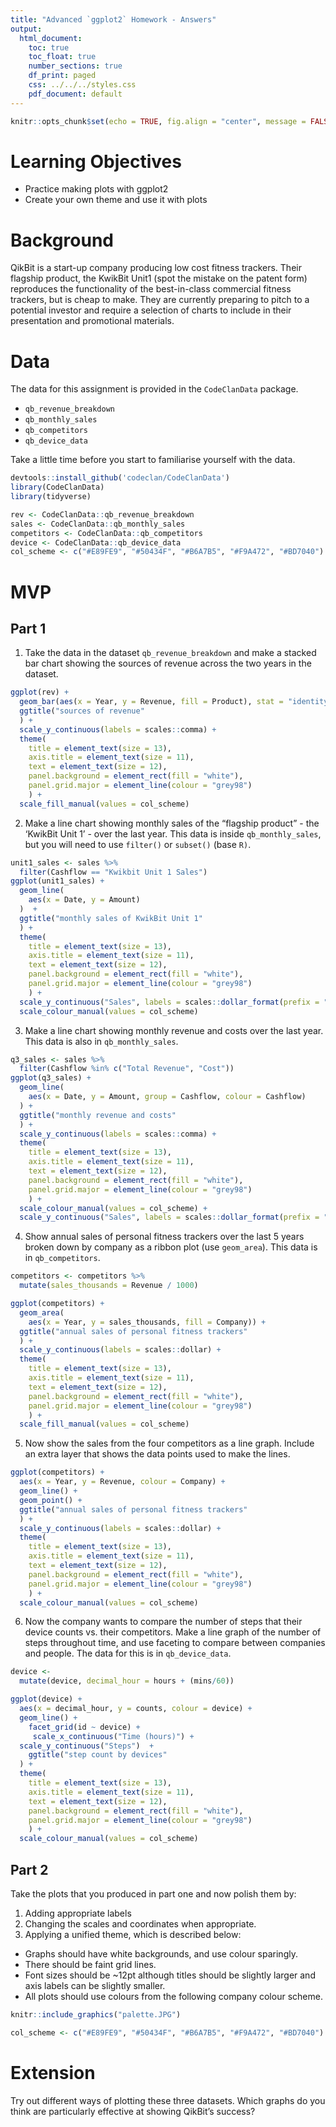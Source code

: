```yaml
---
title: "Advanced `ggplot2` Homework - Answers"
output:
  html_document:
    toc: true
    toc_float: true
    number_sections: true
    df_print: paged
    css: ../../../styles.css
    pdf_document: default
---
```

  
```r
knitr::opts_chunk$set(echo = TRUE, fig.align = "center", message = FALSE)
```

# Learning Objectives<br>

* Practice making plots with ggplot2
* Create your own theme and use it with plots

# Background

QikBit is a start-up company producing low cost fitness trackers. Their flagship product, the KwikBit Unit1 (spot the mistake on the patent form) reproduces the functionality of the best-in-class commercial fitness trackers, but is cheap to make.  They are currently preparing to pitch to a potential investor and require a selection of charts to include in their presentation and promotional materials.

# Data

The data for this assignment is provided in the `CodeClanData` package.

* `qb_revenue_breakdown`
* `qb_monthly_sales`
* `qb_competitors`
* `qb_device_data`

Take a little time before you start to familiarise yourself with the data.

```r
devtools::install_github('codeclan/CodeClanData')
library(CodeClanData)
library(tidyverse)

rev <- CodeClanData::qb_revenue_breakdown
sales <- CodeClanData::qb_monthly_sales
competitors <- CodeClanData::qb_competitors
device <- CodeClanData::qb_device_data
col_scheme <- c("#E89FE9", "#50434F", "#B6A7B5", "#F9A472", "#BD7040")
```


# MVP

## Part 1

1. Take the data in the dataset `qb_revenue_breakdown` and make a stacked bar chart showing the sources of revenue across the two years in the dataset.
```r
ggplot(rev) +
  geom_bar(aes(x = Year, y = Revenue, fill = Product), stat = "identity")  +
  ggtitle("sources of revenue"
  ) + 
  scale_y_continuous(labels = scales::comma) +
  theme(
    title = element_text(size = 13),
    axis.title = element_text(size = 11),
    text = element_text(size = 12),
    panel.background = element_rect(fill = "white"),
    panel.grid.major = element_line(colour = "grey98")
    ) +
  scale_fill_manual(values = col_scheme)
```


2.	Make a line chart showing monthly sales of the "flagship product" - the 'KwikBit Unit 1' - over the last year. This data is inside `qb_monthly_sales`, but you will need to use `filter()` or `subset()` (base `R)`.
```r

unit1_sales <- sales %>% 
  filter(Cashflow == "Kwikbit Unit 1 Sales")
ggplot(unit1_sales) +
  geom_line(
    aes(x = Date, y = Amount)
  )  +
  ggtitle("monthly sales of KwikBit Unit 1"
  ) +
  theme(
    title = element_text(size = 13),
    axis.title = element_text(size = 11),
    text = element_text(size = 12),
    panel.background = element_rect(fill = "white"),
    panel.grid.major = element_line(colour = "grey98")
    ) +
  scale_y_continuous("Sales", labels = scales::dollar_format(prefix = "£")) +
  scale_colour_manual(values = col_scheme)
```


3.	Make a line chart showing monthly revenue and costs over the last year. This data is also in `qb_monthly_sales`.								
```r
q3_sales <- sales %>% 
  filter(Cashflow %in% c("Total Revenue", "Cost"))
ggplot(q3_sales) +
  geom_line(
    aes(x = Date, y = Amount, group = Cashflow, colour = Cashflow) 
  ) +
  ggtitle("monthly revenue and costs"
  ) +
  scale_y_continuous(labels = scales::comma) +
  theme(
    title = element_text(size = 13),
    axis.title = element_text(size = 11),
    text = element_text(size = 12),
    panel.background = element_rect(fill = "white"),
    panel.grid.major = element_line(colour = "grey98")
    ) +
  scale_colour_manual(values = col_scheme) +
  scale_y_continuous("Sales", labels = scales::dollar_format(prefix = "£"))
```

4.	Show annual sales of personal fitness trackers over the last 5 years broken down by company as a ribbon plot (use `geom_area`). This data is in `qb_competitors`.
```r
competitors <- competitors %>% 
  mutate(sales_thousands = Revenue / 1000)

ggplot(competitors) +
  geom_area(
    aes(x = Year, y = sales_thousands, fill = Company)) +
  ggtitle("annual sales of personal fitness trackers"
  ) +
  scale_y_continuous(labels = scales::dollar) +
  theme(
    title = element_text(size = 13),
    axis.title = element_text(size = 11),
    text = element_text(size = 12),
    panel.background = element_rect(fill = "white"),
    panel.grid.major = element_line(colour = "grey98")
    ) +
  scale_fill_manual(values = col_scheme)
```

5. Now show the sales from the four competitors as a line graph. Include an extra layer that shows the data points used to make the lines.
```r
ggplot(competitors) +
  aes(x = Year, y = Revenue, colour = Company) +
  geom_line() +
  geom_point() +
  ggtitle("annual sales of personal fitness trackers"
  ) +
  scale_y_continuous(labels = scales::dollar) +
  theme(
    title = element_text(size = 13),
    axis.title = element_text(size = 11),
    text = element_text(size = 12),
    panel.background = element_rect(fill = "white"),
    panel.grid.major = element_line(colour = "grey98")
    ) +
  scale_colour_manual(values = col_scheme)
```


6. Now the company wants to compare the number of steps that their device counts vs. their competitors. Make a line graph of the number of steps throughout time, and use faceting to compare between companies and people. The data for this is in `qb_device_data`.
```r
device <-
  mutate(device, decimal_hour = hours + (mins/60))

ggplot(device) +
  aes(x = decimal_hour, y = counts, colour = device) +
  geom_line() +
    facet_grid(id ~ device) +
     scale_x_continuous("Time (hours)") + 
  scale_y_continuous("Steps")  +
    ggtitle("step count by devices"
  ) +
  theme(
    title = element_text(size = 13),
    axis.title = element_text(size = 11),
    text = element_text(size = 12),
    panel.background = element_rect(fill = "white"),
    panel.grid.major = element_line(colour = "grey98")
    ) +
  scale_colour_manual(values = col_scheme) 
```


## Part 2 

Take the plots that you produced in part one and now polish them by:

1. Adding appropriate labels
2. Changing the scales and coordinates when appropriate.
3. Applying a unified theme, which is described below:
  * Graphs should have white backgrounds, and use colour sparingly.
  * There should be faint grid lines.
  * Font sizes should be ~12pt although titles should be slightly larger and axis labels can be slightly smaller. 
  * All plots should use colours from the following company colour scheme.

```r
knitr::include_graphics("palette.JPG")
```

```r
col_scheme <- c("#E89FE9", "#50434F", "#B6A7B5", "#F9A472", "#BD7040")
```


# Extension

Try out different ways of plotting these three datasets. Which graphs do you think are particularly effective at showing QikBit's success?
